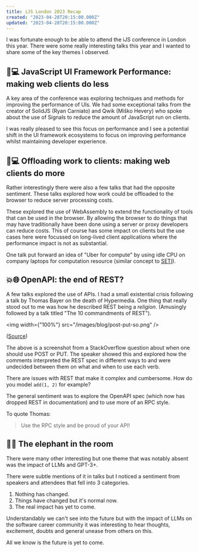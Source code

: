 ```yaml
---
title: iJS London 2023 Recap
created: "2023-04-28T20:15:00.000Z"
updated: "2023-04-28T20:15:00.000Z"
---
```


I was fortunate enough to be able to attend the iJS conference in London this year. 
There were some really interesting talks this year and I wanted to share some of the key themes I observed.

## 🚀💻 JavaScript UI Framework Performance: making web clients do less

A key area of the conference was exploring techniques and methods for improving the performance of UIs.
We had some exceptional talks from the creator of SolidJS (Ryan Carniato) and Qwik (Miško Hevery) who spoke about the use of Signals to reduce the amount of JavaScript run on clients.

I was really pleased to see this focus on performance and I see a potential shift in the UI framework ecosystems to focus on improving performance whilst maintaining developer experience.

## 💪💻 Offloading work to clients: making web clients do more

Rather interestingly there were also a few talks that had the opposite sentiment.
These talks explored how work could be offloaded to the browser to reduce server processing costs. 

These explored the use of WebAssembly to extend the functionality of tools that can be used in the browser. 
By allowing the browser to do things that may have traditionally have been done using a server or proxy developers
can reduce costs. This of course has some impact on clients but the use cases here were focussed on long-lived client applications where the performance impact is not as substantial. 

One talk put forward an idea of "Uber for compute" by using idle CPU on company laptops for computation resource (similar concept to [SETI](https://en.wikipedia.org/wiki/Search_for_extraterrestrial_intelligence)).

## 💥🌐 OpenAPI: the end of REST?

A few talks explored the use of APIs. I had a small existential crisis following a talk by Thomas Bayer on the death of Hypermedia.
One thing that really stood out to me was how he described REST being a _religion_. (Amusingly followed by a talk titled "The 10 commandments of REST").

<img width={"100%"} src="/images/blog/post-put-so.png" />

([Source](https://stackoverflow.com/questions/630453/what-is-the-difference-between-post-and-put-in-http))

The above is a screenshot from a StackOverflow question about when one should use POST or PUT. The speaker showed this and explored how the comments interpreted
the REST spec in different ways to and were undecided between them on what and when to use each verb.

There are issues with REST that make it complex and cumbersome. How do you model `add(1, 2)` for example?

The general sentiment was to explore the OpenAPI spec (which now has dropped REST in documentation) and to use more of an RPC style.

To quote Thomas:

> Use the RPC style and be proud of your API!

## 🐘🤫 The elephant in the room

There were many other interesting but one theme that was notably absent was the impact of LLMs and GPT-3+.

There were subtle mentions of it in talks but I noticed a sentiment from speakers and attendees that fell into 3 categories.

1. Nothing has changed.
2. Things have changed but it's normal now.
3. The real impact has yet to come. 

Understandably we can't see into the future but with the impact of LLMs on the software career community it was interesting to hear thoughts, excitement, doubts and general unease from others on this.

All we know is the future is yet to come. 

